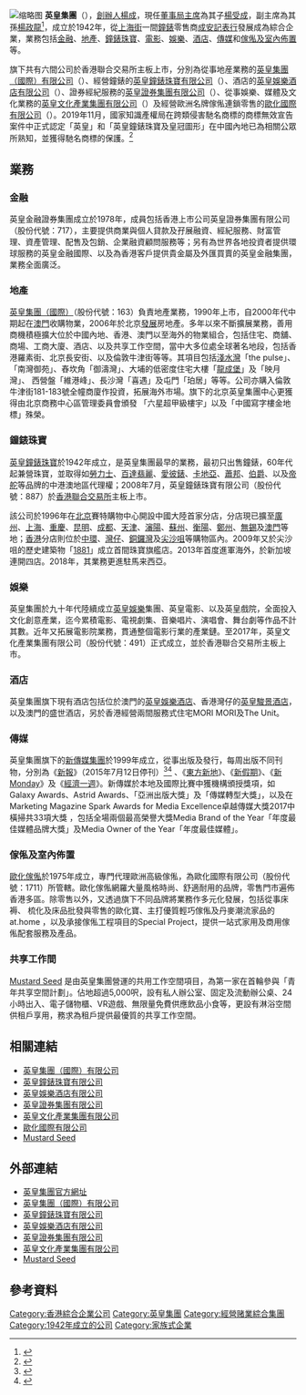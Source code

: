 {{Other uses|英}}
{{refimprove|time=2019-01-24T07:41:02+00:00}}
{{Infobox_Company
| company_name = 英皇集團
| company_name_en = Emperor Group
| company_logo = Emperorgrouplogo.jpg
| company_type = [[上市公司|上市公司]]集團
| company_slogan = 
| foundation = 1942年
| location = [[香港|香港]][[灣仔|灣仔]][[軒尼詩道|軒尼詩道]]288號<br>[[英皇集團中心|英皇集團中心]]28樓
| founder = [[楊成_(商人)|楊成]]（1916至1996）
| chairman1 = [[楊受成|楊受成]]
| key_people = *[[楊受成|楊受成]]（主席）<br/>
*[[楊政龍|楊政龍]]（副主席）
| sales = 
| profit = 
| asset = 
| market_value = 
| parent = 
| subsid = [[英皇集團（國際）有限公司|英皇集團（國際）有限公司]]<br/>[[英皇鐘錶珠寶有限公司|英皇鐘錶珠寶有限公司]]<br/>[[英皇娛樂酒店有限公司|英皇娛樂酒店有限公司]]<br/>[[英皇娛樂|英皇娛樂集團有限公司]]<br/>[[英皇證券集團有限公司|英皇證券集團有限公司]]<br/>[[英皇文化產業|英皇文化產業集團有限公司]]<br/>[[歐化國際有限公司|歐化國際有限公司]]
| industry = 金融、地產、鐘錶珠寶、娛樂、酒店、傳媒、傢俬及室內佈置、共享工作空間
| products = 
| revenue = 
| homepage = [http://www.emperorgroup.com EmperorGroup.com]
}}
[[File:Emperor_Group_Centre_HK.jpg|缩略图]]
'''英皇集團'''（{{lang-en|Emperor Group}}），[[創辦人|創辦人]][[楊成_(商人)|楊成]]，現任[[董事局主席|董事局主席]]為其子[[楊受成|楊受成]]，副主席為其孫[[楊政龍|楊政龍]]<ref>{{cite web |author1=明報 |title=楊受成次子楊政龍升英皇副主席 助開拓新業務 |url=https://finance.mingpao.com/fin/instantf/20220502/1651488447997/%E6%A5%8A%E5%8F%97%E6%88%90%E6%AC%A1%E5%AD%90%E6%A5%8A%E6%94%BF%E9%BE%8D%E5%8D%87%E8%8B%B1%E7%9A%87%E5%89%AF%E4%B8%BB%E5%B8%AD-%E5%8A%A9%E9%96%8B%E6%8B%93%E6%96%B0%E6%A5%AD%E5%8B%99?fbclid=IwAR0UU2_uPurcHrXZYfJBxOgjv5LE7dgUB332RyaeUoevh1CiBJWsgQNi6xU |accessdate=2022-05-03}}</ref>，成立於1942年，從[[上海街|上海街]]一間[[鐘錶|鐘錶]]零售商[[成安記表行|成安記表行]]發展成為綜合企業，業務包括[[金融|金融]]、[[地產|地產]]、[[英皇鐘錶珠寶|鐘錶珠寶]]、[[英皇電影|電影]]、[[英皇娛樂|娛樂]]、[[英皇娛樂酒店公司|酒店]]、[[傳媒|傳媒]]和[[欧化国际|傢俬及室內佈置]]等。

旗下共有六間公司於香港聯合交易所主板上市，分別為從事地産業務的[[英皇集團（國際）有限公司|英皇集團（國際）有限公司]]（{{SEHK2|163}}）、經營鐘錶的[[英皇鐘錶珠寶有限公司|英皇鐘錶珠寶有限公司]]（{{SEHK2|887}}）、酒店的[[英皇娛樂酒店有限公司|英皇娛樂酒店有限公司]]（{{SEHK2|296}}）、證券經紀服務的[[英皇證券集團有限公司|英皇證券集團有限公司]]（{{SEHK2|717}}）、從事娛樂、媒體及文化業務的[[英皇文化產業|英皇文化產業集團有限公司]]（{{SEHK2|491}}）及經營歐洲名牌傢俬連鎖零售的[[歐化國際有限公司|歐化國際有限公司]]（{{SEHK2|1711}}）。2019年11月，國家知識產權局在跨類侵害馳名商標的商標無效宣告案件中正式認定「英皇」和「英皇鐘錶珠寶及皇冠圖形」在中國內地已為相關公眾所熟知，並獲得馳名商標的保護。<ref>{{cite web|url=https://m.tech.china.com/redian/2019/1223/438282.html|title=「英皇」和「英皇鐘錶珠寶」被國家知識產權局認定為馳名商標，提升品牌價值|publisher=[[中華網|中華網]]|date=2019-12-23|archiveurl=https://web.archive.org/web/20191223095122/https://m.tech.china.com/|archivedate=2019-12-23|deadurl=yes}}{{zh-hant}}</ref>

== 業務 ==
=== 金融 ===
英皇金融證券集團成立於1978年，成員包括香港上市公司英皇證券集團有限公司（股份代號：717），主要提供商業與個人貸款及孖展融資、經紀服務、財富管理、資產管理、配售及包銷、企業融資顧問服務等；另有為世界各地投資者提供環球服務的英皇金融國際、以及為香港客戶提供貴金屬及外匯買賣的英皇金融集團，業務全面廣泛。

=== 地產 ===
[[英皇集團（國際）|英皇集團（國際）]]（股份代號：163）負責地產業務，1990年上市，自2000年代中期起在[[澳門|澳門]]收購物業，2006年於北京[[發展|發展]]房地產。多年以來不斷擴展業務，善用商機積極擴大位於中國內地、香港、澳門以至海外的物業組合，包括住宅、商舖、商場、工商大廈、酒店、以及共享工作空間，當中大多位處全球著名地段，包括香港羅素街、北京長安街、以及倫敦牛津街等等。其項目包括[[淺水灣|淺水灣]]「the pulse」、「南灣御苑」、舂坎角「御濤灣」、大埔的低密度住宅大樓「[[龍成堡|龍成堡]]」及「映月灣」、 西營盤「維港峰」、長沙灣「喜遇」及屯門「珀居」等等。公司亦購入倫敦牛津街181-183號全幢商廈作投資，拓展海外市場。旗下的北京英皇集團中心更獲得由北京商務中心區管理委員會頒發 「六星超甲級樓宇」以及「中國寫字樓金地標」殊榮。

=== 鐘錶珠寶 ===
[[英皇鐘錶珠寶|英皇鐘錶珠寶]]於1942年成立，是英皇集團最早的業務，最初只出售鐘錶，60年代起兼營珠寶，並取得如[[勞力士|勞力士]]、[[百達翡麗|百達翡麗]]、[[愛彼錶|愛彼錶]]、[[卡地亞|卡地亞]]、[[蕭邦|蕭邦]]、[[伯爵|伯爵]]、以及[[帝舵|帝舵]]等品牌的中港澳地區代理權；2008年7月，英皇鐘錶珠寶有限公司（股份代號：887）於[[香港聯合交易所|香港聯合交易所]]主板上市。

該公司於1996年在[[北京|北京]]賽特購物中心開設中國大陸首家分店，分店現已擴至[[廣州|廣州]]、[[上海|上海]]、[[重慶|重慶]]、[[昆明|昆明]]、[[成都|成都]]、[[天津|天津]]、[[瀋陽|瀋陽]]、[[蘇州|蘇州]]、[[衡陽|衡陽]]、[[鄭州|鄭州]]、[[無錫|無錫]]及[[澳門|澳門]]等地；[[香港|香港]]分店則位於[[中環|中環]]、[[灣仔|灣仔]]、[[銅鑼灣|銅鑼灣]]及[[尖沙咀|尖沙咀]]等購物區內。2009年又於尖沙咀的歷史建築物「[[1881|1881]]」成立首間珠寶旗艦店。2013年首度進軍海外，於新加坡連開四店。2018年，其業務更進駐馬来西亞。

=== 娛樂 ===
英皇集團於九十年代陸續成立[[英皇娛樂|英皇娛樂]]集團、英皇電影、以及英皇戲院，全面投入文化創意產業，迄今累積電影、電視劇集、音樂唱片、演唱會、舞台劇等作品不計其數。近年又拓展電影院業務，貫通整個電影行業的產業鏈。至2017年，英皇文化產業集團有限公司（股份代號：491）正式成立，並於香港聯合交易所主板上市。

=== 酒店 ===
英皇集團旗下現有酒店包括位於澳門的[[英皇娛樂酒店|英皇娛樂酒店]]、香港灣仔的[[英皇駿景酒店|英皇駿景酒店]]，以及澳門的盛世酒店，另於香港經營兩間服務式住宅MORI MORI及The Unit。

=== 傳媒 ===
英皇集團旗下的[[新傳媒集團|新傳媒集團]]於1999年成立，從事出版及發行，每周出版不同刊物，分別為《[[新報_(香港)|新報]]》（2015年7月12日停刊）<ref>{{cite web|url=http://rthk.hk/rthk/news/expressnews/20150711/news_20150711_55_1115179.htm|title=新報將於明日停刊結束業務|publisher=[[香港電台|香港電台]]|date=2015-07-11|archiveurl=https://web.archive.org/web/20150711095122/http://www.hkdailynews.com.hk/|archivedate=2015-07-11|deadurl=yes}}{{zh-hant}}</ref><ref>{{cite news|title=有關《新報》於2015年7月12日起停刊事宜|url=http://www.hkdailynews.com.hk/|publisher=新報|date=2015-07-11|deadurl=yes|archiveurl=https://web.archive.org/web/20150711095122/http://www.hkdailynews.com.hk/|archivedate=2015年7月11日}}</ref>
、《[[東方新地|東方新地]]》、《[[新假期|新假期]]》、《[[新Monday|新Monday]]》及《[[經濟一週|經濟一週]]》。新傳媒於本地及國際比賽中獲機構頒授獎項，如Galaxy Awards、Astrid Awards、「亞洲出版大獎」及「傳媒轉型大獎」，以及在Marketing Magazine Spark Awards for Media Excellence卓越傳媒大獎2017中橫掃共33項大獎 ，包括全場兩個最高榮譽大獎Media Brand of the Year「年度最佳媒體品牌大獎」及Media Owner of the Year「年度最佳媒體」。

=== 傢俬及室內佈置 ===
[[歐化傢俬|歐化傢俬]]於1975年成立，專門代理歐洲高級傢俬，為歐化國際有限公司（股份代號：1711）所管轄。歐化傢俬網羅大量風格時尚、舒適耐用的品牌，零售門市遍佈香港多區。除零售以外，又透過旗下不同品牌將業務作多元化發展，包括從事床褥、 梳化及床品批發與零售的歐化寶、主打優質輕巧傢俬及丹麥潮流家品的 at.home ，以及承接傢俬工程項目的Special Project，提供一站式家用及商用傢俬配套服務及產品。

=== 共享工作間 ===
[[Mustard_Seed|Mustard Seed]] 是由英皇集團營運的共用工作空間項目，為第一家在首輪參與「青年共享空間計劃」。佔地超過5,000呎，設有私人辦公室、固定及流動辦公桌、24小時出入、電子儲物櫃、VR遊戲、無限量免費供應飲品小食等，更設有淋浴空間供租戶享用，務求為租戶提供最優質的共享工作空間。

== 相關連結 ==
* [[英皇集團（國際）有限公司|英皇集團（國際）有限公司]]
* [[英皇鐘錶珠寶有限公司|英皇鐘錶珠寶有限公司]]
* [[英皇娛樂酒店有限公司|英皇娛樂酒店有限公司]]
* [[英皇證券集團有限公司|英皇證券集團有限公司]]
* [[英皇文化產業|英皇文化產業集團有限公司]]
* [[歐化國際有限公司|歐化國際有限公司]]
* [[Mustard_Seed|Mustard Seed]]

== 外部連結 ==
* [http://www.emperorgroup.com 英皇集團官方網址] {{Wayback|url=http://www.emperorgroup.com/ |date=20130622180902 }}
* [http://www.emperorint.com 英皇集團（國際）有限公司] {{Wayback|url=http://www.emperorint.com/ |date=20210126093028 }}
* [http://www.emperorwatchjewellery.com 英皇鐘錶珠寶有限公司] {{Wayback|url=http://www.emperorwatchjewellery.com/ |date=20170916131404 }}
* [http://www.emp296.com 英皇娛樂酒店有限公司] {{Wayback|url=http://www.emp296.com/ |date=20210121115625 }}
* [http://www.emperorcapital.com 英皇證券集團有限公司] {{Wayback|url=http://www.emperorcapital.com/ |date=20210203150406 }}
* [http://www.empculture.com 英皇文化產業集團有限公司]
* [https://www.mustardseed.space Mustard Seed] {{Wayback|url=https://www.mustardseed.space/ |date=20170515155538 }}

==參考資料==
<references/>

{{英皇娛樂藝人}}

[[Category:香港綜合企業公司|Category:香港綜合企業公司]]
[[Category:英皇集團|Category:英皇集團]]
[[Category:經營赌業綜合集團|Category:經營赌業綜合集團]]
[[Category:1942年成立的公司|Category:1942年成立的公司]]
[[Category:家族式企業|Category:家族式企業]]